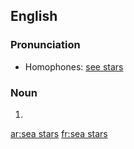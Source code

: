 ==English==

===Pronunciation===
* Homophones: [[see stars]]

===Noun===
{{head|en|plural|head=[[sea]] [[stars]]}}

# {{plural of|sea star|lang=en|nocat=1}}

[[ar:sea stars]]
[[fr:sea stars]]